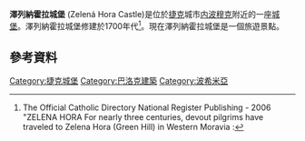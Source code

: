 
'''澤列納霍拉城堡''' (Zelená Hora Castle)是位於[[捷克|捷克]]城市[[内波穆克|内波穆克]]附近的一座[[城堡|城堡]]。澤列納霍拉城堡修建於1700年代<ref>The Official Catholic Directory National Register Publishing - 2006 "ZELENA HORA For nearly three centuries, devout pilgrims have traveled to Zelena Hora (Green Hill) in Western Moravia :</ref>。現在澤列納霍拉城堡是一個旅遊景點。
==參考資料==
{{reflist}}
{{coord|49|30|N|13|35|E|display=title|region:CZ_type:landmark_source:GNS-enwiki}}
{{commonscat|Zelená Hora}}

[[Category:捷克城堡|Category:捷克城堡]]
[[Category:巴洛克建築|Category:巴洛克建築]]
[[Category:波希米亞|Category:波希米亞]]